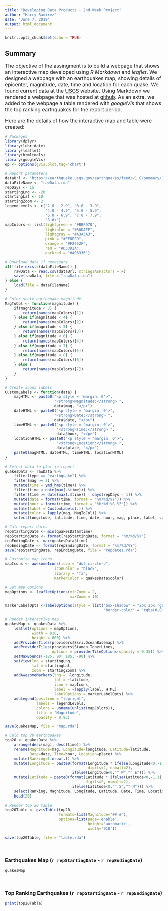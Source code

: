 ```yaml
---
title: "Developing Data Products - 2nd Week Project"
author: "Harry Ramirez"
date: "June 7, 2019"
output: html_document
---
```


```r
knitr::opts_chunk$set(echo = TRUE)
```

## Summary

<font size="3">The objective of the assingment is to build a webpage that shows an interactive map developed using *R Markdown* and *leaflet*. We designed a webpage with an earthquakes map, showing details of epicenter, magnitude, date, time and location for each quake. We found current data at the [USGS](https://earthquake.usgs.gov/earthquakes/feed/v1.0/csv.php) website. Using Markdown we rendered a webpage that was hosted at [github](https://harryrampr.github.io/DDP_2ndWeekProject/webpage.html). As an extra, we added to the webpage a table rendered with *googleVis* that shows the top ranking earthquakes for the report period.

Here are the details of how the interactive map and table were created:
</font>

```r
# Packages
library(dplyr)
library(lubridate)
library(leaflet)
library(htmltools)
library(googleVis)
op <- options(gvis.plot.tag='chart')

# Report parameters
dataUrl <- "https://earthquake.usgs.gov/earthquakes/feed/v1.0/summary/1.0_month.csv"
dataFileName <- "rawData.rda"
repDays <- 15
startingLng <- -20
startingLat <- 10
startingZoom <- 2
legendLevels <- c("2.0 - 2.9", "3.0 - 3.9",
                  "4.0 - 4.9", "5.0 - 5.9",
                  "6.0 - 6.9", "7.0 - 7.9",
                  "8.0+")
mapColors <- list(lightgreen = "#BBF970",
                  lightblue = "#88DAFF",
                  lightgray = "#A3A3A3",
                  pink = "#FF8EE9",
                  orange = "#F2952F",
                  red = "#D33D2A",
                  darkred = "#A03336")

# Download data if necessary
if(!file.exists(dataFileName)) {
    rawData <- read.csv(dataUrl, stringsAsFactors = F)
    save(rawData, file = "rawData.rda")
} else {
    load(file = dataFileName)
}

# Color scale earthquake magnitude
MagToCol <- function(magnitude) {
    if(magnitude < 3) {
        return(names(mapColors)[1])
    } else if(magnitude < 4) {
        return(names(mapColors)[2])
    } else if(magnitude < 5) {
        return(names(mapColors)[3])
    } else if(magnitude < 6) {
        return(names(mapColors)[4])
    } else if(magnitude < 7) {
        return(names(mapColors)[5])
    } else if(magnitude < 8) {
        return(names(mapColors)[6])
    } else {
        return(names(mapColors)[7])
    }
}

# Create icons labels
CustomLabels <- function(data) {
    magHTML <- paste0("<p style = 'margin: 0'>",
                      "<strong>Magnitude:</strong> ",
                      data$mag, "</p>")
    dateHTML <- paste0("<p style = 'margin: 0'>",
                      "<strong>Date:</strong> ",
                      data$date, "</p>")
    timeHTML <- paste0("<p style = 'margin: 0'>",
                       "<strong>Time:</strong> ",
                       data$hour, "</p>")
    locationHTML <- paste0("<p style = 'margin: 0'>",
                       "<strong>Location:</strong> ",
                       data$place, "</p>")
    paste0(magHTML, dateHTML, timeHTML, locationHTML)
}

# Select data to plot in report
quakesData <- rawData %>% 
    filter(type == "earthquake") %>% 
    filter(mag >= 2) %>%
    mutate(time = ymd_hms(time)) %>% 
    filter(time < date(max(.$time))) %>% 
    filter(time >= date(max(.$time)) - days(repDays - 1)) %>% 
    mutate(date = format(time, format = "%m/%d/%Y")) %>% 
    mutate(hour = format(time, format = "%H:%M:%S %Z")) %>% 
    mutate(label = CustomLabels(.)) %>% 
    mutate(color = lapply(mag, MagToCol)) %>% 
    select(longitude, latitude, time, date, hour, mag, place, label, color)

# Calc report dates
repStartingDate <- min(quakesData$time)
repStartingDate <- format(repStartingDate, format = "%m/%d/%Y")
repEndingDate <- max(quakesData$time)
repEndingDate <- format(repEndingDate, format = "%m/%d/%Y")
save(repStartingDate, repEndingDate, file = "repdates.rda")

# Customize map icons
mapIcons <- awesomeIcons(icon = "dot-circle-o",
                      iconColor = "black",
                      library = "fa",
                      markerColor = quakesData$color)

# Set map Options
mapOptions <- leafletOptions(minZoom = 2,
                             maxZoom = 10)

markerLabelOpts <-labelOptions(style = list("box-shadow" = "2px 2px rgba(0,0,0,0.25)",
                                            "border-color" = "rgba(0,0,0,0.4)"))

# Render interactive map
quakesMap <- quakesData %>% 
    leaflet(options = mapOptions,
            width = 910,
            height = 600) %>%
    addProviderTiles(providers$Esri.OceanBasemap) %>%
    addProviderTiles(providers$Stamen.TonerLines,
                     options = providerTileOptions(opacity = 0.35)) %>%
    setMaxBounds(-185, 90, 185, -90) %>% 
    setView(lng = startingLng,
            lat = startingLat,
            zoom = startingZoom) %>% 
    addAwesomeMarkers(lng = ~longitude,
                      lat = ~latitude,
                      icon = mapIcons,
                      label = ~lapply(label, HTML),
                      labelOptions = markerLabelOpts) %>% 
    addLegend(position = "topright",
              labels = legendLevels,
              colors = unname(unlist(mapColors)),
              title = "Magnitude",
              opacity = 0.95)

save(quakesMap, file = "map.rda")

# Calc top 20 earthquakes
top20 <- quakesData %>% 
    arrange(desc(mag), desc(time)) %>% 
    rename(Magnitude=mag, Longitude=longitude, Latitude=latitude,
           Date=date, Time=hour, Location=place) %>% 
    mutate(Ranking=1:nrow(.)) %>% 
    mutate(Longitude = paste0(format(Longitude * ifelse(Longitude<0,-1,1),
                                     digits=2, nsmall=2),
                              ifelse(Longitude<0,"° W","° E"))) %>% 
    mutate(Latitude = paste0(format(Latitude * ifelse(Latitude<0,-1,1),
                                    digits=2, nsmall=2),
                              ifelse(Latitude<0,"° S","° N"))) %>% 
    select(Ranking, Magnitude, Longitude, Latitude, Date, Time, Location) %>% 
    head(20)

# Render top 20 table
top20Table <- gvisTable(top20,
                        formats=list(Magnitude="##.#"),
                        options=list(page='enable',
                                     height='automatic',
                                     width='910'))

save(top20Table, file = "table.rda")

```
<br style="margin-top: 20px">

### Earthquakes Map (`r repStartingDate` - `r repEndingDate`)

```r
quakesMap
```
<br style="margin-top: 20px">

### Top Ranking Earthquakes (`r repStartingDate` - `r repEndingDate`)

```r
print(top20Table)
```
<br style="margin-top: 20px">
